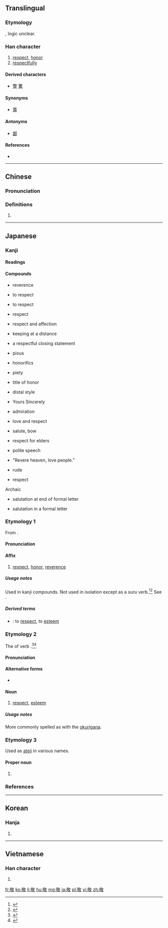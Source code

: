 ==Translingual==

===Etymology===
{{Han compound|茍|攵|ls=ic}}, logic unclear.

===Han character===
{{Han char|rn=66|rad=攴|as=09|sn=13|four=4864<sub>0</sub>|canj=廿口人大 (TROK)|ids=⿰[[苟]][[攵]]}}

# [[respect]], [[honor]]
# [[respectfully]]

====Derived characters====
* [[警]] [[驚]]

====Synonyms====
* [[尊]]

====Antonyms====
* [[鄙]]

====References====
* {{Han ref|kx=0473.350|dkj=13285|dj=0826.170|hdz=21466.020|uh=656C|ud=25964|bh=B771|bd=46961}}

----

==Chinese==
{{zh-forms}}

===Pronunciation===
{{zh-pron
|m=jìng
|c=ging3
|mc=y
|oc=y
|ma=
|cat=n,adv
}}

===Definitions===
# {{rfdef|lang=zh}}

----

==Japanese==

===Kanji===
{{ja-kanji|grade=6|rs=攴09}}

====Readings====
{{ja-readings
|kanon=[[けい]] (kei)
|goon=[[きょう]] (kyō)
|kun=[[うやまう|うやま.う]] ({{ja-l|敬う}}, uyama.u)
|nanori=[[け]] (ke), [[たか]] (taka), [[たかし]] (takashi), [[たけ]] (take), [[とし]] (toshi), [[のり]] (nori), [[ひろ]] (noro), [[ゆき]] (yuki), [[よし]] (yoshi)
}}

====Compounds====
{{der-top|Compounds of 敬}}
* {{m|ja|敬い|tr=uyamai}} reverence
* {{m|ja|敬う|tr=uyamau}} to respect
* {{m|ja|敬す|tr=keisu}} to respect
* {{m|ja|敬意|tr=keii}} respect
* {{m|ja|敬愛|tr=keiai}} respect and affection
* {{m|ja|敬遠|tr=keien}} keeping at a distance
* {{m|ja|敬具|tr=keigu}} a respectful closing statement
* {{m|ja|敬虔|tr=keiken}} pious
* {{m|ja|敬語|tr=keigo}} honorifics
* {{m|ja|敬神|tr=keishin}} piety
* {{m|ja|敬称|tr=keishō}} title of honor
* {{m|ja|敬体|tr=keitai}} distal style
{{der-mid}}
* {{m|ja|敬白|tr=keihaku}} Yours Sincerely
* {{m|ja|敬服|tr=keifuku}} admiration
* {{m|ja|敬慕|tr=keibo}} love and respect
* {{m|ja|敬礼|tr=keirei}} salute, bow
* {{m|ja|敬老|tr=keirō}} respect for elders
* {{m|ja|敬譲語|tr=keijōgo}} polite speech
* {{m|ja|敬天愛人|tr=keiten aijin}} "Revere heaven, love people."
* {{m|ja|失敬|tr=shikkei}} rude
* {{m|ja|尊敬|tr=sonkei}} respect
Archaic
* {{m|ja|敬啓|tr=keikei}} salutation at end of formal letter
* {{m|ja|敬呈|tr=keitei}} salutation in a formal letter
{{der-bottom}}

===Etymology 1===
{{ja-kanjitab|yomi=o|けい}}
From {{etyl|ltc|ja|sort=けい}} {{m|zh|敬|tr=kjæng<sup>H</sup>||respectful}}.

====Pronunciation====
{{ja-pron|yomi=kanon|けい}}

====Affix====
{{ja-pos|affix|けい}}

# [[respect]], [[honor]], [[reverence]]

=====Usage notes=====
Used in kanji compounds.  Not used in isolation except as a ''suru'' verb.<ref name="KDJ">{{R:Kokugo Dai Jiten}}</ref><ref name="DJR">{{R:Daijirin}}</ref>  See {{ja-l|敬する}}.

=====Derived terms=====
{{der-top}}
* {{ja-r|敬する|けいする}}: to [[respect]], to [[esteem]]
{{der-bottom}}

===Etymology 2===
{{ja-kanjitab|yomi=k|うやまい}}
The {{m|ja|連用形|tr=ren'yōkei||continuative or stem form}} of verb {{m|ja|敬う|tr=uyamau||to resepect, to esteem}}.<ref name="KDJ">{{R:Kokugo Dai Jiten}}</ref><ref name="DJR">{{R:Daijirin}}</ref>

====Pronunciation====
{{ja-pron|yomi=k|うやまい}}

====Alternative forms====
* {{ja-l|敬い}}

====Noun====
{{ja-noun|うやまい}}

# [[respect]], [[esteem]]

=====Usage notes=====
More commonly spelled as {{ja-l|敬い}} with the [[okurigana]].

===Etymology 3===
Used as [[ateji]] in various names.

====Proper noun====
{{ja-pos|たかし|proper}}

# {{given name|lang=ja|sort=たかし|male}}

===References===
<references/>

----

==Korean==

===Hanja===
{{ko-hanja|hangeul=경|eumhun=|rv=gyeong|mr=kyŏng|y=kyeng}}

# {{defn|lang=ko|sort=攴09}}

----

==Vietnamese==

===Han character===
{{vi-hantu|[[kính]]|rs=攴09}}

# {{defn|lang=vi|sort=攴09}}

[[fr:敬]]
[[ko:敬]]
[[li:敬]]
[[hu:敬]]
[[mg:敬]]
[[ja:敬]]
[[pl:敬]]
[[vi:敬]]
[[zh:敬]]